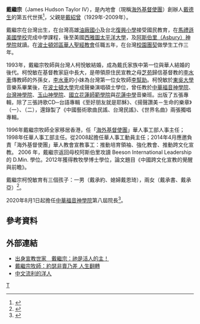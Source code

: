 '''戴繼宗'''（James Hudson Taylor IV），是內地會（現稱[[海外基督使團|海外基督使團]]）創辦人[[戴德生|戴德生]]的第五代世孫<ref>{{Cite web |url=http://www.christiantimes.cn/news/21966/%E6%88%B4%E5%BE%B7%E7%94%9F%E7%AC%AC%E4%BA%94%E4%BB%A3%E5%AD%99%E6%88%B4%E7%BB%A7%E5%AE%97%E7%89%A7%E5%B8%88%E6%B1%9F%E8%8B%8F%E9%95%87%E6%B1%9F%E5%AE%A3%E5%BE%B7%E5%A0%82%E8%AF%81%E9%81%93%EF%BC%9A%E5%9F%BA%E7%9D%A3%E7%9A%84%E7%88%B1 |title=戴德生第五代孙戴继宗牧师：基督的爱 |access-date=2017-07-24 |archive-date=2016-09-24 |archive-url=https://web.archive.org/web/20160924065827/http://www.christiantimes.cn/news/21966/%E6%88%B4%E5%BE%B7%E7%94%9F%E7%AC%AC%E4%BA%94%E4%BB%A3%E5%AD%99%E6%88%B4%E7%BB%A7%E5%AE%97%E7%89%A7%E5%B8%88%E6%B1%9F%E8%8B%8F%E9%95%87%E6%B1%9F%E5%AE%A3%E5%BE%B7%E5%A0%82%E8%AF%81%E9%81%93%EF%BC%9A%E5%9F%BA%E7%9D%A3%E7%9A%84%E7%88%B1 |dead-url=no }}</ref>，父親是[[戴紹曾|戴紹曾]]（1929年-2009年）。

戴繼宗在台灣出生，在台灣高雄[[油廠國小|油廠國小]]及台北[[復興小學|復興小學]]接受國民教育，在[[馬禮遜美國學校|馬禮遜美國學校]]完成中學課程，後至美國[[西雅圖太平洋大學|西雅圖太平洋大學]]，及[[阿斯伯里（Asbury）神學院|阿斯伯里（Asbury）神學院]]就讀。在[[波士頓郊區華人聖經教會|波士頓郊區華人聖經教會]]任職五年，在台灣[[校園團契|校園團契]]做學生工作三年。

1993年，戴繼宗牧師與台灣人柯悅敏結婚，成為戴氏家族中第一位與華人結婚的後代。柯悅敏在基督教家庭中長大，是帶領原住民宣教之母[[芝苑|芝苑]]歸信基督教的[[李水車|李水車]]傳教師的外孫女，[[李水車|李水車]]的小妹為台灣第一位女牧師[[李幫助|李幫助]]。柯悅敏於[[東吳大學|東吳大學]]音樂系畢業後，在[[波士頓大學|波士頓大學]]完成聲樂演唱碩士學位，曾任教於[[中華福音神學院|中華福音神學院]]、[[台灣神學院|台灣神學院]]、[[玉山神學院|玉山神學院]]、[[國立花蓮師範學院|國立花蓮師範學院]]與[[花蓮中學|花蓮中學]]音樂班。出版了五張專輯，除了三張詩歌CD─台語專輯《至好朋友就是耶穌》、《揚聲讚美－生命的樂章》（一）、（二），還錄製了《中國藝術歌曲民謠、台灣民謠》、《世界名曲》兩張獨唱專輯。

1996年戴繼宗牧師全家移居香港，任「[[海外基督使團|海外基督使團]]」華人事工部人事主任；1998年任華人事工部主任。從2008起擔任華人事工動員主任；2014年4月應邀負責「海外基督使團」華人教會宣教事工：推動培育領袖、強化教會、推動跨文化宣教。 2006 年，戴繼宗返回母校阿斯伯里攻讀 Beeson International Leadership 的 D.Min. 學位。2012年獲得教牧學博士學位，論文題目《中國跨文化宣教的覺醒與前瞻》。

戴繼宗柯悅敏育有三個孩子：一男（戴承約、媳婦戴恩琦），兩女（戴承書、戴承亞）<ref>{{Cite web |url=http://www.bdcconline.net/zh-hant/stories/by-person/d/dai-shaozeng.php |title=華人基督教史人物：戴紹曾 |access-date=2017-07-24 |archive-url=https://web.archive.org/web/20170812073340/http://www.bdcconline.net/zh-hant/stories/by-person/d/dai-shaozeng.php |archive-date=2017-08-12 |dead-url=yes }}</ref>。

2020年8月1日起擔任[[中華福音神學院|中華福音神學院]]第八屆院長<ref name="戴繼宗牧師接任院長">{{cite news|author1=基督教日報編輯室|title=戴德生玄孫戴繼宗擔任華神第八屆院長|url=https://chinese.gospelherald.com/articles/28042/20190718/%E6%88%B4%E5%BE%B7%E7%94%9F%E7%8E%84%E5%AD%AB%E6%88%B4%E7%B9%BC%E5%AE%97%E6%93%94%E4%BB%BB%E8%8F%AF%E7%A5%9E%E7%AC%AC%E5%85%AB%E5%B1%86%E9%99%A2%E9%95%B7.htm|agency=基督教日報|publisher=基督教日報|date=2019-07-18|accessdate=2020-07-24|archive-date=2020-11-05|archive-url=https://web.archive.org/web/20201105225125/https://chinese.gospelherald.com/articles/28042/20190718/%E6%88%B4%E5%BE%B7%E7%94%9F%E7%8E%84%E5%AD%AB%E6%88%B4%E7%B9%BC%E5%AE%97%E6%93%94%E4%BB%BB%E8%8F%AF%E7%A5%9E%E7%AC%AC%E5%85%AB%E5%B1%86%E9%99%A2%E9%95%B7.htm|dead-url=no}}</ref>。

==參考資料==
{{reflist}}

==外部連結==
* [https://web.archive.org/web/20180920045959/http://www.cdn.org.tw/News.aspx?key=1867 出身宣教世家　戴繼宗：祂是活人的主！]
* [http://chinese.gospelherald.com/news/gen-22161-0/#.Ucl0gpyUXa4 戴繼宗牧師：約瑟非賣乃差 人生翻轉]
* [http://www.worldjournal.com/pages/full_news/push?article-%E4%B8%AD%E6%96%87%E6%B5%81%E5%88%A9%E7%9A%84%E6%B4%8B%E4%BA%BA%20&id=16917436&instance=iNews 中文流利的洋人]
[[Category:内地会传教士|T]]